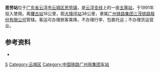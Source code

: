 {{Infobox China railway station
|车站名称=思劳站
|图片=
|图片介绍=
|车站拼音={{lang|la|Sī Láo Zhàn}}
|英文名称={{lang|en|Silao Railway Station}}
|车站代码=24296<ref>{{cite book|title=中华人民共和国铁路车站代码（GB/T 10302-2010）|publisher=中国标准出版社|year=2010|isbn=155066140495|ignore-isbn-error=true|pages=33}}</ref>
|电报码 = 
|拼音码 = 
|车站类型=客运
|车站位置={{CHN}}[[广东省|广东省]][[云浮市|云浮市]][[云城区|云城区]][[思劳镇|思劳镇]]
|坐标=
|归属=[[广州铁路集团|广州铁路集团]]
|使用状态=使用中
|线路=[[云浮支线|云浮支线]]
|车站等级=[[五等站_(中国大陆)|五等站]]
|月台数目=
|網站=
}}
'''思劳站'''位于[[广东省|广东省]][[云浮市|云浮市]][[云城区|云城区]][[思劳镇|思劳镇]]，是[[云浮支线|云浮支线]]上的一座[[五等站|五等站]]，于1991年投入使用。离[[腰古站|腰古站]]16公里，距[[大降坪站|大降坪站]]38公里，隶属[[广州铁路集团|广州铁路集团]][[三茂铁路股份有限公司|三茂铁路股份有限公司]]管辖。客运可办理旅客乘降，不办理行李、包裹托运；不办理货运营业。

==参考资料==
{{reflist}}
*{{Citation 
|author =孙本祥
|year=2003年
|title=《中国铁路站名词典》
|publisher=中国铁道出版社
|isbn=7-113-03941-3
|page=468页
}}

{{云浮支线}}
{{China-rail-stub}}

[[Category:云浮市铁路车站|S]]
[[Category:云城区|Category:云城区]]
[[Category:中国铁路广州局集团车站|Category:中国铁路广州局集团车站]]